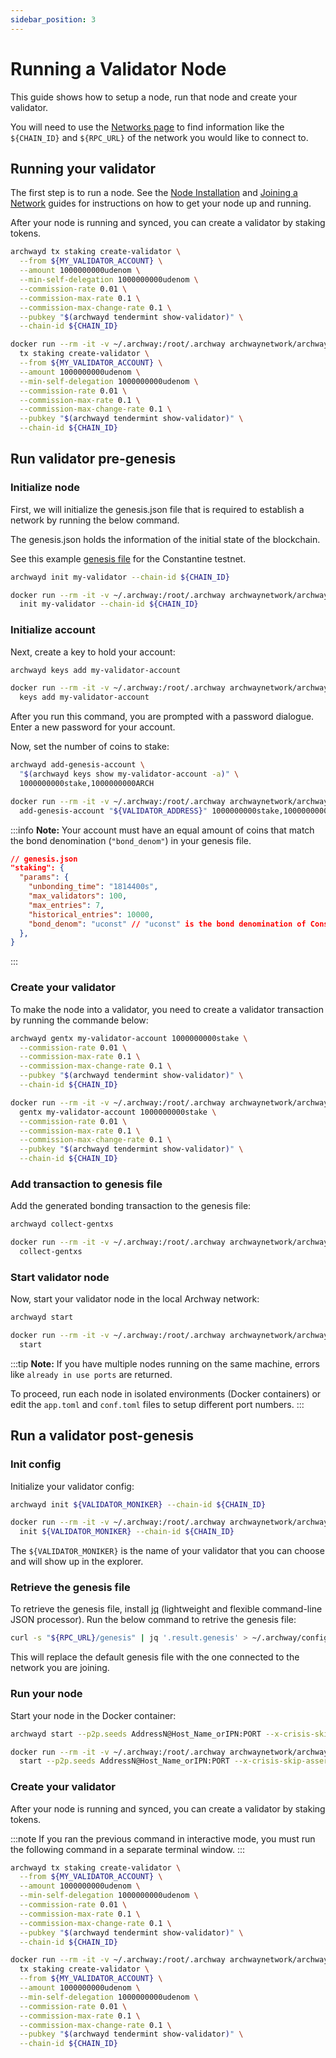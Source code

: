 ```yaml
---
sidebar_position: 3
---
```



# Running a Validator Node

This guide shows how to setup a node, run that node and create your validator.

You will need to use the [Networks page](https://docs.archway.io/docs/overview/network) to find information like the `${CHAIN_ID}` and `${RPC_URL}` of the network you would like to connect to. 

## Running your validator

The first step is to run a node. See the [Node Installation](../node/install.md) and [Joining a Network](../node/join-a-network.mdx) guides for instructions on how to get your node up and running.

After your node is running and synced, you can create a validator by staking tokens.


<Tabs groupId="archwayd">
<TabItem value="binary" label="Binary">

```bash
archwayd tx staking create-validator \
  --from ${MY_VALIDATOR_ACCOUNT} \
  --amount 1000000000udenom \
  --min-self-delegation 1000000000udenom \
  --commission-rate 0.01 \
  --commission-max-rate 0.1 \
  --commission-max-change-rate 0.1 \
  --pubkey "$(archwayd tendermint show-validator)" \
  --chain-id ${CHAIN_ID}
```

</TabItem>
<TabItem value="docker" label="Docker" default>

```bash
docker run --rm -it -v ~/.archway:/root/.archway archwaynetwork/archwayd:$NETWORK_NAME \
  tx staking create-validator \
  --from ${MY_VALIDATOR_ACCOUNT} \
  --amount 1000000000udenom \
  --min-self-delegation 1000000000udenom \
  --commission-rate 0.01 \
  --commission-max-rate 0.1 \
  --commission-max-change-rate 0.1 \
  --pubkey "$(archwayd tendermint show-validator)" \
  --chain-id ${CHAIN_ID}
```

</TabItem>
</Tabs>

## Run validator pre-genesis

### **Initialize node**

First, we will initialize the genesis.json file that is required to establish a network by running the below command. 

The genesis.json  holds the information of the initial state of the blockchain. 

See this example [genesis file](https://rpc.constantine-1.archway.tech/genesis) for the Constantine testnet.

<Tabs groupId="archwayd">
<TabItem value="binary" label="Binary">

```bash
archwayd init my-validator --chain-id ${CHAIN_ID}
```

</TabItem>
<TabItem value="docker" label="Docker" default>

```bash
docker run --rm -it -v ~/.archway:/root/.archway archwaynetwork/archwayd:$NETWORK_NAME \
  init my-validator --chain-id ${CHAIN_ID}
```

</TabItem>
</Tabs>


<!-- **Note:** The `--home ./my-validator` flag in almost all commands tells `archwayd` to work on that specific directory. -->

### **Initialize account**

Next, create a key to hold your account:

<Tabs groupId="archwayd">
<TabItem value="binary" label="Binary">

```bash
archwayd keys add my-validator-account
```

</TabItem>
<TabItem value="docker" label="Docker" default>

```bash
docker run --rm -it -v ~/.archway:/root/.archway archwaynetwork/archwayd:$NETWORK_NAME \
  keys add my-validator-account
```

</TabItem>
</Tabs>

After you run this command, you are prompted with a password dialogue. Enter a new password for your account.

<!-- :::note
Another way of adding your validator keys is to add the validator keys to the `accounts` array of `app_state` in the `genesis.json` file that you used for the `archwayd init` command:

```json
"app_state": {
  "auth":{
    "params": {
      "max_memo_characters": "256",
      "tx_sig_limit": "7",
      "tx_size_cost_per_byte": "10",
      "sig_verify_cost_ed25519": "590",
      "sig_verify_cost_secp256k1": "1000"
    },
    "accounts": [
      // Add validator keys here
    ]
  }
}
```
::: -->

Now, set the number of coins to stake:

<Tabs groupId="archwayd">
<TabItem value="binary" label="Binary">

```bash
archwayd add-genesis-account \
  "$(archwayd keys show my-validator-account -a)" \
  1000000000stake,1000000000ARCH
```

</TabItem>
<TabItem value="docker" label="Docker" default>

```bash
docker run --rm -it -v ~/.archway:/root/.archway archwaynetwork/archwayd:$NETWORK_NAME \
  add-genesis-account "${VALIDATOR_ADDRESS}" 1000000000stake,1000000000ARCH
```

</TabItem>
</Tabs>

:::info
**Note:** Your account must have an equal amount of coins that match the bond denomination (`"bond_denom"`) in your genesis file.

```json
// genesis.json
"staking": {
  "params": {
    "unbonding_time": "1814400s",
    "max_validators": 100,
    "max_entries": 7,
    "historical_entries": 10000,
    "bond_denom": "uconst" // "uconst" is the bond denomination of Constantine testnet
  },
}
```
:::

### **Create your validator**

To make the node into a validator, you need to create a validator transaction by running the commande below:

<Tabs groupId="archwayd">
<TabItem value="binary" label="Binary">

```bash
archwayd gentx my-validator-account 1000000000stake \
  --commission-rate 0.01 \
  --commission-max-rate 0.1 \
  --commission-max-change-rate 0.1 \
  --pubkey "$(archwayd tendermint show-validator)" \
  --chain-id ${CHAIN_ID}
```

</TabItem>
<TabItem value="docker" label="Docker" default>

```bash
docker run --rm -it -v ~/.archway:/root/.archway archwaynetwork/archwayd:$NETWORK_NAME \
  gentx my-validator-account 1000000000stake \
  --commission-rate 0.01 \
  --commission-max-rate 0.1 \
  --commission-max-change-rate 0.1 \
  --pubkey "$(archwayd tendermint show-validator)" \
  --chain-id ${CHAIN_ID}
```

</TabItem>
</Tabs>

### **Add transaction to genesis file**

Add the generated bonding transaction to the genesis file:

<Tabs groupId="archwayd">
<TabItem value="binary" label="Binary">

```bash
archwayd collect-gentxs
```

</TabItem>
<TabItem value="docker" label="Docker" default>

```bash
docker run --rm -it -v ~/.archway:/root/.archway archwaynetwork/archwayd:$NETWORK_NAME \
  collect-gentxs
```

</TabItem>
</Tabs>

### **Start validator node**

Now, start your validator node in the local Archway network:

<Tabs groupId="archwayd">
<TabItem value="binary" label="Binary">

```bash
archwayd start
```

</TabItem>
<TabItem value="docker" label="Docker" default>

```bash
docker run --rm -it -v ~/.archway:/root/.archway archwaynetwork/archwayd:$NETWORK_NAME \
  start
```

</TabItem>
</Tabs>

:::tip
**Note:** If you have multiple nodes running on the same machine, errors like `already in use ports` are returned.

To proceed, run each node in isolated environments (Docker containers) or edit the `app.toml` and `conf.toml` files to setup different port numbers.
:::

## Run a validator post-genesis

### **Init config**

Initialize your validator config:

<Tabs groupId="archwayd">
<TabItem value="binary" label="Binary">

```bash
archwayd init ${VALIDATOR_MONIKER} --chain-id ${CHAIN_ID}
```

</TabItem>
<TabItem value="docker" label="Docker" default>



```bash
docker run --rm -it -v ~/.archway:/root/.archway archwaynetwork/archwayd:$NETWORK_NAME \
  init ${VALIDATOR_MONIKER} --chain-id ${CHAIN_ID}
```

</TabItem>
</Tabs>

The `${VALIDATOR_MONIKER}` is the name of your validator that you can choose and will show up in the explorer. 

### **Retrieve the genesis file**

To retrieve the genesis file, install [jq](https://stedolan.github.io/jq/download/) (lightweight and flexible command-line JSON processor). Run the below command to retrive the genesis file:

```bash
curl -s "${RPC_URL}/genesis" | jq '.result.genesis' > ~/.archway/config/genesis.json
```
This will replace the default genesis file with the one connected to the network you are joining. 

### **Run your node**

Start your node in the Docker container:

<Tabs groupId="archwayd">
<TabItem value="binary" label="Binary">

```bash
archwayd start --p2p.seeds AddressN@Host_Name_orIPN:PORT --x-crisis-skip-assert-invariants
```

</TabItem>
<TabItem value="docker" label="Docker" default>

```bash
docker run --rm -it -v ~/.archway:/root/.archway archwaynetwork/archwayd:$NETWORK_NAME \
  start --p2p.seeds AddressN@Host_Name_orIPN:PORT --x-crisis-skip-assert-invariants
```

</TabItem>
</Tabs>

### **Create your validator**

After your node is running and synced, you can create a validator by staking tokens.

:::note
If you ran the previous command in interactive mode, you must run the following command in a separate terminal window.
:::

<Tabs groupId="archwayd">
<TabItem value="binary" label="Binary">

```bash
archwayd tx staking create-validator \
  --from ${MY_VALIDATOR_ACCOUNT} \
  --amount 1000000000udenom \
  --min-self-delegation 1000000000udenom \
  --commission-rate 0.01 \
  --commission-max-rate 0.1 \
  --commission-max-change-rate 0.1 \
  --pubkey "$(archwayd tendermint show-validator)" \
  --chain-id ${CHAIN_ID}
```

</TabItem>
<TabItem value="docker" label="Docker" default>

```bash
docker run --rm -it -v ~/.archway:/root/.archway archwaynetwork/archwayd:$NETWORK_NAME \
  tx staking create-validator \
  --from ${MY_VALIDATOR_ACCOUNT} \
  --amount 1000000000udenom \
  --min-self-delegation 1000000000udenom \
  --commission-rate 0.01 \
  --commission-max-rate 0.1 \
  --commission-max-change-rate 0.1 \
  --pubkey "$(archwayd tendermint show-validator)" \
  --chain-id ${CHAIN_ID}
```

</TabItem>
</Tabs>
